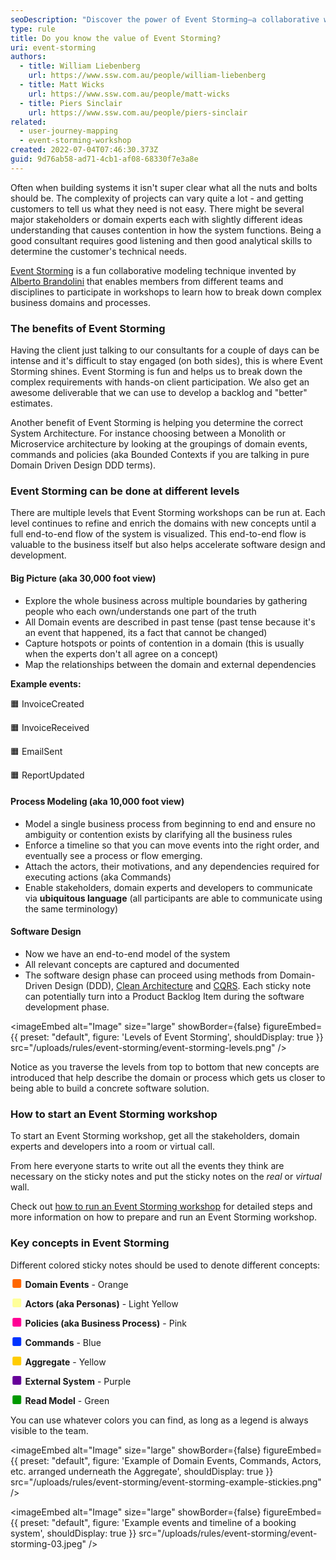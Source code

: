 ```yaml
---
seoDescription: "Discover the power of Event Storming—a collaborative workshop method for gathering domain events and building effective software systems."
type: rule
title: Do you know the value of Event Storming?
uri: event-storming
authors:
  - title: William Liebenberg
    url: https://www.ssw.com.au/people/william-liebenberg
  - title: Matt Wicks
    url: https://www.ssw.com.au/people/matt-wicks
  - title: Piers Sinclair
    url: https://www.ssw.com.au/people/piers-sinclair
related:
  - user-journey-mapping
  - event-storming-workshop
created: 2022-07-04T07:46:30.373Z
guid: 9d76ab58-ad71-4cb1-af08-68330f7e3a8e
---
```


Often when building systems it isn't super clear what all the nuts and bolts should be. The complexity of projects can vary quite a lot - and getting customers to tell us what they need is not easy. There might be several major stakeholders or domain experts each with slightly different ideas understanding that causes contention in how the system functions. Being a good consultant requires good listening and then good analytical skills to determine the customer's technical needs.

[Event Storming](https://www.eventstorming.com) is a fun collaborative modeling technique invented by [Alberto Brandolini](https://twitter.com/ziobrando) that enables members from different teams and disciplines to participate in workshops to learn how to break down complex business domains and processes.
<youtubeEmbed url="https://youtu.be/YeRfugbKuHk" description="Video: Do you know the value of Event Storming? with William Liebenberg (6 min)" />

### The benefits of Event Storming

Having the client just talking to our consultants for a couple of days can be intense and it's difficult to stay engaged (on both sides), this is where Event Storming shines. Event Storming is fun and helps us to break down the complex requirements with hands-on client participation. We also get an awesome deliverable that we can use to develop a backlog and "better" estimates.

Another benefit of Event Storming is helping you determine the correct System Architecture. For instance choosing between a Monolith or Microservice architecture by looking at the groupings of domain events, commands and policies (aka Bounded Contexts if you are talking in pure Domain Driven Design DDD terms).

### Event Storming can be done at different levels

There are multiple levels that Event Storming workshops can be run at. Each level continues to refine and enrich the domains with new concepts until a full end-to-end flow of the system is visualized. This end-to-end flow is valuable to the business itself but also helps accelerate software design and development.

#### Big Picture (aka 30,000 foot view)

* Explore the whole business across multiple boundaries by gathering people who each own/understands one part of the truth
* All Domain events are described in past tense (past tense because it's an event that happened, its a fact that cannot be changed)
* Capture hotspots or points of contention in a domain (this is usually when the experts don't all agree on a concept)
* Map the relationships between the domain and external dependencies

**Example events:**

🟧 InvoiceCreated

🟧 InvoiceReceived

🟧 EmailSent

🟧 ReportUpdated

#### Process Modeling (aka 10,000 foot view)

* Model a single business process from beginning to end and ensure no ambiguity or contention exists by clarifying all the business rules
* Enforce a timeline so that you can move events into the right order, and eventually see a process or flow emerging.
* Attach the actors, their motivations, and any dependencies required for executing actions (aka Commands)
* Enable stakeholders, domain experts and developers to communicate via **ubiquitous language** (all participants are able to communicate using the same terminology)

#### Software Design

* Now we have an end-to-end model of the system
* All relevant concepts are captured and documented
* The software design phase can proceed using methods from Domain-Driven Design (DDD), [Clean Architecture](/rules-to-better-clean-architecture) and [CQRS](/use-the-mediator-pattern-with-cqrs). Each sticky note can potentially turn into a Product Backlog Item during the software development phase.


<imageEmbed
  alt="Image"
  size="large"
  showBorder={false}
  figureEmbed={{
    preset: "default",
    figure: 'Levels of Event Storming',
    shouldDisplay: true
  }}
  src="/uploads/rules/event-storming/event-storming-levels.png"
/>

Notice as you traverse the levels from top to bottom that new concepts are introduced that help describe the domain or process which gets us closer to being able to build a concrete software solution.

### How to start an Event Storming workshop

To start an Event Storming workshop, get all the stakeholders, domain experts and developers into a room or virtual call.

From here everyone starts to write out all the events they think are necessary on the sticky notes and put the sticky notes on the *real* or *virtual* wall.

Check out [how to run an Event Storming workshop](/event-storming-workshop) for detailed steps and more information on how to prepare and run an Event Storming workshop.

### Key concepts in Event Storming

Different colored sticky notes should be used to denote different concepts:

<svg width="1.4em" height="1em" style="display: inline-block;"><rect width="1em" height="1em" rx="0.15em" ry="0.15em" x="0.2rem" y="0em" style="fill:rgb(255,102,0);"/></svg> **Domain Events** - Orange

<svg width="1.4em" height="1em" style="display: inline-block;"><rect width="1em" height="1em" rx="0.15em" ry="0.15em" x="0.2rem" y="0em" style="fill:rgb(255,255,153);"/></svg> **Actors (aka Personas)** - Light Yellow

<svg width="1.4em" height="1em" style="display: inline-block;"><rect width="1em" height="1em" rx="0.15em" ry="0.15em" x="0.2rem" y="0em" style="fill:rgb(255,0,148);"/></svg> **Policies (aka Business Process)** - Pink

<svg width="1.4em" height="1em" style="display: inline-block;"><rect width="1em" height="1em" rx="0.15em" ry="0.15em" x="0.2rem" y="0em" style="fill:rgb(0,51,255);"/></svg> **Commands** - Blue

<svg width="1.4em" height="1em" style="display: inline-block;"><rect width="1em" height="1em" rx="0.15em" ry="0.15em" x="0.2rem" y="0em" style="fill:rgb(255,204,0);"/></svg> **Aggregate** - Yellow

<svg width="1.4em" height="1em" style="display: inline-block;"><rect width="1em" height="1em" rx="0.15em" ry="0.15em" x="0.2rem" y="0em" style="fill:rgb(102,0,153);"/></svg> **External System** - Purple

<svg width="1.4em" height="1em" style="display: inline-block;"><rect width="1em" height="1em" rx="0.15em" ry="0.15em" x="0.2rem" y="0em" style="fill:rgb(0,153,0);"/></svg> **Read Model** - Green

You can use whatever colors you can find, as long as a legend is always visible to the team.


<imageEmbed
  alt="Image"
  size="large"
  showBorder={false}
  figureEmbed={{
    preset: "default",
    figure: 'Example of Domain Events, Commands, Actors, etc. arranged underneath the Aggregate',
    shouldDisplay: true
  }}
  src="/uploads/rules/event-storming/event-storming-example-stickies.png"
/>


<imageEmbed
  alt="Image"
  size="large"
  showBorder={false}
  figureEmbed={{
    preset: "default",
    figure: 'Example events and timeline of a booking system',
    shouldDisplay: true
  }}
  src="/uploads/rules/event-storming/event-storming-03.jpeg"
/>